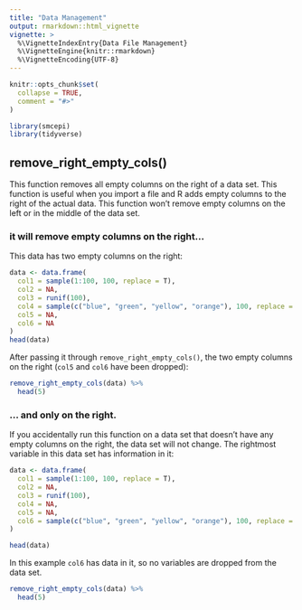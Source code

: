 ```yaml
---
title: "Data Management"
output: rmarkdown::html_vignette
vignette: >
  %\VignetteIndexEntry{Data File Management}
  %\VignetteEngine{knitr::rmarkdown}
  %\VignetteEncoding{UTF-8}
---
```


```r
knitr::opts_chunk$set(
  collapse = TRUE,
  comment = "#>"
)

library(smcepi)
library(tidyverse)
```

## remove_right_empty_cols()

This function removes all empty columns on the right of a data set. This function is useful when you import a file and R adds empty columns to the right of the actual data. This function won't remove empty columns on the left or in the middle of the data set. 

### it will remove empty columns on the right...

This data has two empty columns on the right:

```r
data <- data.frame(
  col1 = sample(1:100, 100, replace = T),
  col2 = NA,
  col3 = runif(100),
  col4 = sample(c("blue", "green", "yellow", "orange"), 100, replace = T),
  col5 = NA,
  col6 = NA
)
head(data)
```

After passing it through `remove_right_empty_cols()`, the two empty columns on the right (`col5` and `col6` have been dropped):

```r
remove_right_empty_cols(data) %>%
  head(5)
```

### ... and only on the right.

If you accidentally run this function on a data set that doesn't have any empty columns on the right, the data set will not change. The rightmost variable in this data set has information in it:

```r
data <- data.frame(
  col1 = sample(1:100, 100, replace = T),
  col2 = NA,
  col3 = runif(100),
  col4 = NA,
  col5 = NA,
  col6 = sample(c("blue", "green", "yellow", "orange"), 100, replace = T)
)

head(data)
```

In this example `col6` has data in it, so no variables are dropped from the data set. 

```r
remove_right_empty_cols(data) %>%
  head(5)
```
